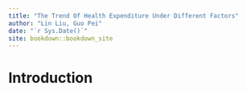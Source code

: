 ```yaml
--- 
title: "The Trend Of Health Expenditure Under Different Factors"
author: "Lin Liu, Guo Pei"
date: "`r Sys.Date()`"
site: bookdown::bookdown_site
---
```


# Introduction

